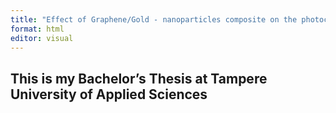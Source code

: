 ```yaml
---
title: "Effect of Graphene/Gold - nanoparticles composite on the photocatalytics activity of TiO2"
format: html
editor: visual
---
```


## This is my Bachelor's Thesis at Tampere University of Applied Sciences


